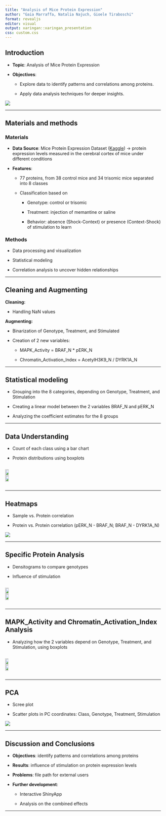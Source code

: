 ```yaml
---
title: "Analysis of Mice Protein Expression"
author: "Gaia Marraffa, Natalia Najuch, Gioele Tiraboschi"
format: revealjs
editor: visual
output: xaringan::xaringan_presentation
css: custom.css
---
```


## Introduction

-   **Topic**: Analysis of Mice Protein Expression

-   **Objectives**:

    -   Explore data to identify patterns and correlations among proteins.

    -   Apply data analysis techniques for deeper insights.

![](../results/01_Workflow.png){fig-align="center"}

------------------------------------------------------------------------

## Materials and methods {.small-text}

### Materials

-   **Data Source**: Mice Protein Expression Dataset ([Kaggle](https://www.kaggle.com/datasets/ruslankl/mice-protein-expression)) → protein expression levels measured in the cerebral cortex of mice under different conditions

-   **Features**:

    -   77 proteins, from 38 control mice and 34 trisomic mice separated into 8 classes

    -   Classification based on

        -   Genotype: control or trisomic

        -   Treatment: injection of memantine or saline

        -   Behavior: absence (Shock-Context) or presence (Context-Shock) of stimulation to learn

### Methods

-   Data processing and visualization

-   Statistical modeling

-   Correlation analysis to uncover hidden relationships

------------------------------------------------------------------------

## Cleaning and Augmenting

**Cleaning:**

-   Handling NaN values

**Augmenting:**

-   Binarization of Genotype, Treatment, and Stimulated

-   Creation of 2 new variables:

    -   MAPK_Activity = BRAF_N \* pERK_N

    -   Chromatin_Activation_Index = AcetylH3K9_N / DYRK1A_N

------------------------------------------------------------------------

## Statistical modeling {.large-text}

-   Grouping into the 8 categories, depending on Genotype, Treatment, and Stimulation

-   Creating a linear model between the 2 variables BRAF_N and pERK_N

-   Analyzing the coefficient estimates for the 8 groups

------------------------------------------------------------------------

## Data Understanding

-   Count of each class using a bar chart

-   Protein distributions using boxplots

::: {style="display: flex; justify-content: space-between; align-items: center;"}
<img src="../results/02_boxplot_1.png" style="width: 49%; height: auto;"/> <img src="../results/02_boxplot_2.png" style="width: 49%; height: auto;"/>
:::

------------------------------------------------------------------------

## Heatmaps

-   Sample vs. Protein correlation

-   Protein vs. Protein correlation (pERK_N - BRAF_N; BRAF_N - DYRK1A_N)

![](../results/03_Heatmap_pvsp_genotype.png){fig-align="center"}

------------------------------------------------------------------------

## Specific Protein Analysis

-   Densitograms to compare genotypes

-   Influence of stimulation

::: {style="display: flex; justify-content: space-between; align-items: center;"}
<img src="../results/04_densitogram_1.png" style="width: 49%; height: auto;"/> <img src="../results/04_densitogram_2.png" style="width: 49%; height: auto;"/>
:::

------------------------------------------------------------------------

## MAPK_Activity and Chromatin_Activation_Index Analysis

-   Analyzing how the 2 variables depend on Genotype, Treatment, and Stimulation, using boxplots

::: {style="display: flex; justify-content: space-between; align-items: center;"}
<img src="../results/05_MAPK.png" style="width: 48%; height: auto;"/> <img src="../results/05_CAI.png" style="width: 48%; height: auto;"/>
:::

------------------------------------------------------------------------

## PCA

-   Scree plot

-   Scatter plots in PC coordinates: Class, Genotype, Treatment, Stimulation

![](../results/06_PCA.png){fig-align="center"}

------------------------------------------------------------------------

## Discussion and Conclusions {.large-text}

-   **Objectives**: identify patterns and correlations among proteins

-   **Results**: influence of stimulation on protein expression levels

-   **Problems**: file path for external users

-   **Further development**:

    -   Interactive ShinyApp

    -   Analysis on the combined effects

------------------------------------------------------------------------

::: {style="display: flex; justify-content: center; align-items: center; height: 100%; font-size: 2em; font-weight: bold;"}
Thanks for your attention!
:::
